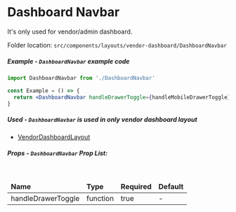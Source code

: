 <h1 className="text-primary">Dashboard Navbar</h1>

It's only used for vendor/admin dashboard.

Folder location: `src/components/layouts/vendor-dashboard/DashboardNavbar`

##### Example - `DashboardNavbar` example code

```jsx
import DashboardNavbar from './DashboardNavbar'

const Example = () => {
  return <DashboardNavbar handleDrawerToggle={handleMobileDrawerToggle} />
}
```

##### Used - `DashboardNavbar` is used in only vendor dashboard layout

- [VendorDashboardLayout](https://bazaar-doc.netlify.app/layouts/vendor-dashboard)

##### Props - `DashboardNavbar` Prop List:

<br />

<table>

<thead>
  <tr>
    <td>
      <b>Name</b>
    </td>
    <td>
      <b>Type</b>
    </td>
    <td>
      <b>Required</b>
    </td>
    <td>
      <b>Default</b>
    </td>
  </tr>
</thead>

  <tbody>
    <tr>
      <td>handleDrawerToggle</td>
      <td>function</td>
      <td>true</td>
      <td>-</td>
    </tr>

  </tbody>
</table>

